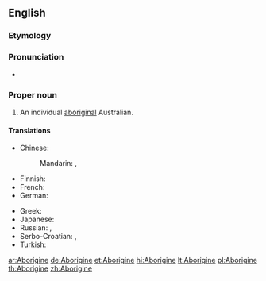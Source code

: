 {{also|aborigine}}
==English==

===Etymology===
{{back-form|Aborigines}}

===Pronunciation===
* {{a|US}} {{IPA|/ˌæb.əˈɹɪdʒ.ə.ni/|/ˌæb.əˈɹɪdʒ.ɪ.ni/}}

===Proper noun===
{{en-proper noun}}

# An individual [[aboriginal]] Australian.

====Translations====
{{trans-top|an individual aboriginal Australian}}
* Chinese:
*: Mandarin: {{t|cmn|澳洲原住民|tr=Àozhōu yuánzhùmín|sc=Hani}}, {{t|cmn|原住民|tr=yuánzhùmín|sc=Hani}}
* Finnish: {{t+|fi|aborigine}}
* French: {{t|fr|Aborigène|m|f}}
* German: {{t|de|Aborigine|m}}
{{trans-mid}}
* Greek: {{t-|el|Αβορίγινας|m|tr=Avoríginas|sc=Grek}}
* Japanese: {{t|ja|アボリジニ|tr=aborijini|sc=Jpan}}
* Russian: {{t|ru|абориген|m|tr=aborigén|sc=Cyrl}}, {{t|ru|аборигенка|f|tr=aborigénka|sc=Cyrl}}
* Serbo-Croatian: {{t-|sh|Aboridžin|m}}, {{t|sh|Абориџин|m}}
* Turkish: {{t+|tr|Aborjin}}
{{trans-bottom}}

[[ar:Aborigine]]
[[de:Aborigine]]
[[et:Aborigine]]
[[hi:Aborigine]]
[[lt:Aborigine]]
[[pl:Aborigine]]
[[th:Aborigine]]
[[zh:Aborigine]]